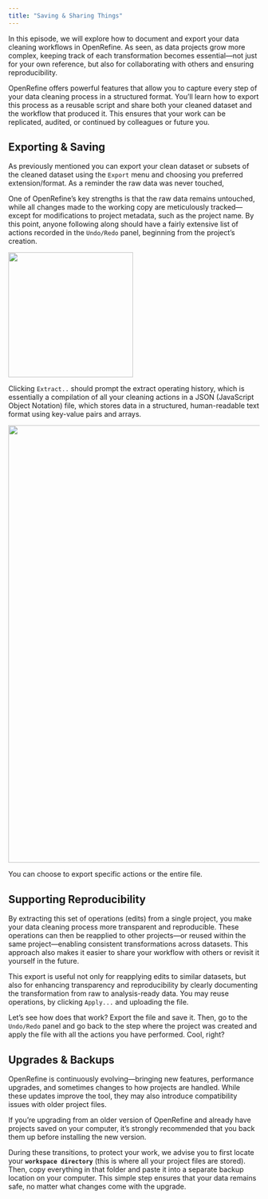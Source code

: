 ```yaml
---
title: "Saving & Sharing Things"
---
```


In this episode, we will explore how to document and export your data cleaning workflows in OpenRefine. As seen, as data projects grow more complex, keeping track of each transformation becomes essential—not just for your own reference, but also for collaborating with others and ensuring reproducibility.

OpenRefine offers powerful features that allow you to capture every step of your data cleaning process in a structured format. You’ll learn how to export this process as a reusable script and share both your cleaned dataset and the workflow that produced it. This ensures that your work can be replicated, audited, or continued by colleagues or future you.

## Exporting & Saving

As previously mentioned you can export your clean dataset or subsets of the cleaned dataset using the `Export` menu and choosing you preferred extension/format. As a reminder the raw data was never touched,

One of OpenRefine’s key strengths is that the raw data remains untouched, while all changes made to the working copy are meticulously tracked—except for modifications to project metadata, such as the project name. By this point, anyone following along should have a fairly extensive list of actions recorded in the `Undo/Redo` panel, beginning from the project's creation.

![](images/undo-redo.png){width="250"}

Clicking `Extract..` should prompt the extract operating history, which is essentially a compilation of all your cleaning actions in a JSON (JavaScript Object Notation) file, which stores data in a structured, human-readable text format using key-value pairs and arrays.

![](images/extract-operation.png){width="875"}

You can choose to export specific actions or the entire file.

## **Supporting Reproducibility**

By extracting this set of operations (edits) from a single project, you make your data cleaning process more transparent and reproducible. These operations can then be reapplied to other projects—or reused within the same project—enabling consistent transformations across datasets. This approach also makes it easier to share your workflow with others or revisit it yourself in the future.

This export is useful not only for reapplying edits to similar datasets, but also for enhancing transparency and reproducibility by clearly documenting the transformation from raw to analysis-ready data. You may reuse operations, by clicking `Apply...` and uploading the file.

Let's see how does that work? Export the file and save it. Then, go to the `Undo/Redo` panel and go back to the step where the project was created and apply the file with all the actions you have performed. Cool, right?

## Upgrades & Backups

OpenRefine is continuously evolving—bringing new features, performance upgrades, and sometimes changes to how projects are handled. While these updates improve the tool, they may also introduce compatibility issues with older project files.

If you're upgrading from an older version of OpenRefine and already have projects saved on your computer, it's strongly recommended that you back them up before installing the new version.

During these transitions, to protect your work, we advise you to first locate your **`workspace directory`** (this is where all your project files are stored). Then, copy everything in that folder and paste it into a separate backup location on your computer. This simple step ensures that your data remains safe, no matter what changes come with the upgrade.
